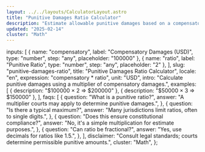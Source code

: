 ```yaml
---
layout: ../../layouts/CalculatorLayout.astro
title: "Punitive Damages Ratio Calculator"
description: "Estimate allowable punitive damages based on a compensatory ratio."
updated: "2025-02-14"
cluster: "Math"
---
```



  inputs: [
    { name: "compensatory", label: "Compensatory Damages (USD)", type: "number", step: "any", placeholder: "100000" },
    { name: "ratio", label: "Punitive Ratio", type: "number", step: "any", placeholder: "2" },
  ],
  slug: "punitive-damages-ratio",
  title: "Punitive Damages Ratio Calculator",
  locale: "en",
  expression: "compensatory * ratio",
  unit: "USD",
  intro: "Calculate punitive damages using a multiplier of compensatory damages.",
  examples: [
    { description: "$100000 × 2 ⇒ $200000" },
    { description: "$50000 × 3 ⇒ $150000" },
  ],
  faqs: [
    {
      question: "What is a punitive ratio?",
      answer: "A multiplier courts may apply to determine punitive damages.",
    },
    {
      question: "Is there a typical maximum?",
      answer: "Many jurisdictions limit ratios, often to single digits.",
    },
    {
      question: "Does this ensure constitutional compliance?",
      answer: "No, it's a simple multiplication for estimate purposes.",
    },
    {
      question: "Can ratio be fractional?",
      answer: "Yes, use decimals for ratios like 1.5.",
    },
  ],
  disclaimer: "Consult legal standards; courts determine permissible punitive amounts.",
  cluster: "Math",
};

<Calculator schema={schema} />

